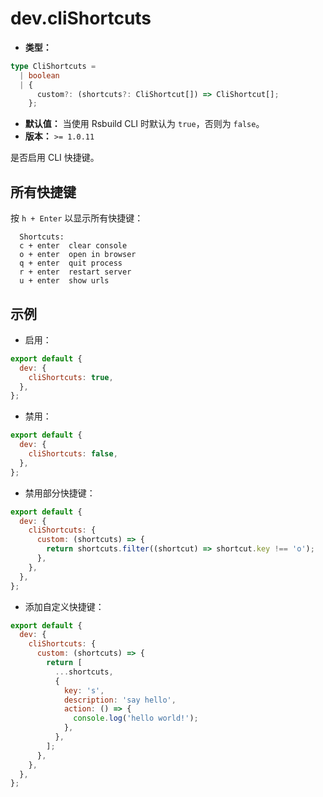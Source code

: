# dev.cliShortcuts

- **类型：**

```ts
type CliShortcuts =
  | boolean
  | {
      custom?: (shortcuts?: CliShortcut[]) => CliShortcut[];
    };
```

- **默认值：** 当使用 Rsbuild CLI 时默认为 `true`，否则为 `false`。
- **版本：** `>= 1.0.11`

是否启用 CLI 快捷键。

## 所有快捷键

按 `h + Enter` 以显示所有快捷键：

```
  Shortcuts:
  c + enter  clear console
  o + enter  open in browser
  q + enter  quit process
  r + enter  restart server
  u + enter  show urls
```

## 示例

- 启用：

```js
export default {
  dev: {
    cliShortcuts: true,
  },
};
```

- 禁用：

```js
export default {
  dev: {
    cliShortcuts: false,
  },
};
```

- 禁用部分快捷键：

```js
export default {
  dev: {
    cliShortcuts: {
      custom: (shortcuts) => {
        return shortcuts.filter((shortcut) => shortcut.key !== 'o');
      },
    },
  },
};
```

- 添加自定义快捷键：

```js
export default {
  dev: {
    cliShortcuts: {
      custom: (shortcuts) => {
        return [
          ...shortcuts,
          {
            key: 's',
            description: 'say hello',
            action: () => {
              console.log('hello world!');
            },
          },
        ];
      },
    },
  },
};
```
